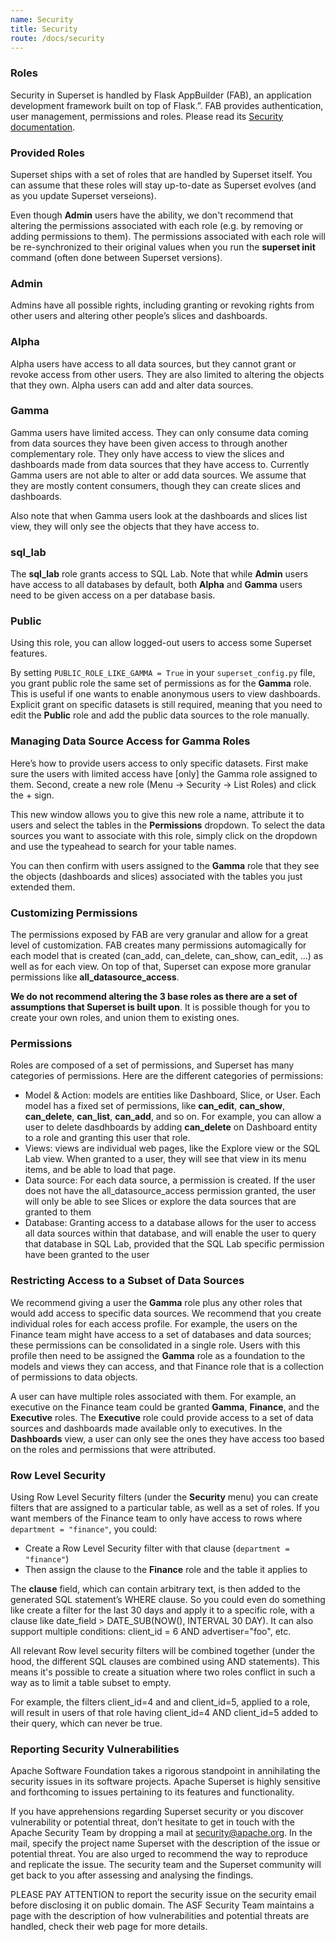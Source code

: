 ```yaml
---
name: Security
title: Security
route: /docs/security
---
```


### Roles

Security in Superset is handled by Flask AppBuilder (FAB), an application development framework built on top of Flask.”. FAB provides authentication, user management, permissions and roles. Please read its [Security documentation](https://flask-appbuilder.readthedocs.io/en/latest/security.html).

### Provided Roles

Superset ships with a set of roles that are handled by Superset itself. You can assume that these roles will stay up-to-date as Superset evolves (and as you update Superset verseions). 

Even though **Admin** users have the ability, we don't recommend that altering the permissions associated with each role (e.g. by removing or adding permissions to them). The permissions associated with each role will be re-synchronized to their original values when you run the **superset init** command (often done between Superset versions).

### Admin

Admins have all possible rights, including granting or revoking rights from other users and altering other people’s slices and dashboards.

### Alpha

Alpha users have access to all data sources, but they cannot grant or revoke access from other users. They are also limited to altering the objects that they own. Alpha users can add and alter data sources.

### Gamma

Gamma users have limited access. They can only consume data coming from data sources they have been given access to through another complementary role. They only have access to view the slices and dashboards made from data sources that they have access to. Currently Gamma users are not able to alter or add data sources. We assume that they are mostly content consumers, though they can create slices and dashboards.

Also note that when Gamma users look at the dashboards and slices list view, they will only see the objects that they have access to.

### sql_lab

The **sql_lab** role grants access to SQL Lab. Note that while **Admin** users have access to all databases by default, both **Alpha** and **Gamma** users need to be given access on a per database basis.

### Public

Using this role, you can allow logged-out users to access some Superset features.

By setting `PUBLIC_ROLE_LIKE_GAMMA = True` in your `superset_config.py` file, you grant public role the same set of permissions as for the **Gamma** role. This is useful if one wants to enable anonymous users to view dashboards. Explicit grant on specific datasets is still required, meaning that you need to edit the **Public** role and add the public data sources to the role manually.

### Managing Data Source Access for Gamma Roles

Here’s how to provide users access to only specific datasets. First make sure the users with limited access have [only] the Gamma role assigned to them. Second, create a new role (Menu -> Security -> List Roles) and click the + sign.

This new window allows you to give this new role a name, attribute it to users and select the tables in the **Permissions** dropdown. To select the data sources you want to associate with this role, simply click on the dropdown and use the typeahead to search for your table names.

You can then confirm with users assigned to the **Gamma** role that they see the objects (dashboards and slices) associated with the tables you just extended them.

### Customizing Permissions

The permissions exposed by FAB are very granular and allow for a great level of customization. FAB creates many permissions automagically for each model that is created (can_add, can_delete, can_show, can_edit, …) as well as for each view. On top of that, Superset can expose more granular permissions like **all_datasource_access**.

**We do not recommend altering the 3 base roles as there are a set of assumptions that Superset is built upon**. It is possible though for you to create your own roles, and union them to existing ones.

### Permissions

Roles are composed of a set of permissions, and Superset has many categories of permissions. Here are the different categories of permissions:

- Model & Action: models are entities like Dashboard, Slice, or User. Each model has a fixed set of permissions, like **can_edit**, **can_show**, **can_delete**, **can_list**, **can_add**, and so on. For example, you can allow a user to delete dasdhboards by adding **can_delete** on Dashboard entity to a role and granting this user that role.
- Views: views are individual web pages, like the Explore view or the SQL Lab view. When granted to a user, they will see that view in its menu items, and be able to load that page.
- Data source: For each data source, a permission is created. If the user does not have the all_datasource_access permission granted, the user will only be able to see Slices or explore the data sources that are granted to them
- Database: Granting access to a database allows for the user to access all data sources within that database, and will enable the user to query that database in SQL Lab, provided that the SQL Lab specific permission have been granted to the user

### Restricting Access to a Subset of Data Sources

We recommend giving a user the **Gamma** role plus any other roles that would add access to specific data sources. We recommend that you create individual roles for each access profile. For example, the users on the Finance team might have access to a set of databases and data sources; these permissions can be consolidated in a single role. Users with this profile then need to be assigned the **Gamma** role as a foundation to the models and views they can access, and that Finance role that is a collection of permissions to data objects.

A user can have multiple roles associated with them. For example, an executive on the Finance team could be granted **Gamma**, **Finance**, and the **Executive** roles. The **Executive** role could provide access to a set of data sources and dashboards made available only to executives. In the **Dashboards** view, a user can only see the ones they have access too based on the roles and permissions that were attributed.

### Row Level Security

Using Row Level Security filters (under the **Security** menu) you can create filters that are assigned to a particular table, as well as a set of roles. If you want members of the Finance team to only have access to rows where `department = "finance"`, you could:

- Create a Row Level Security filter with that clause (`department = "finance"`)
- Then assign the clause to the **Finance** role and the table it applies to

The **clause** field, which can contain arbitrary text, is then added to the generated SQL statement’s WHERE clause. So you could even do something like create a filter for the last 30 days and apply it to a specific role, with a clause like date_field > DATE_SUB(NOW(), INTERVAL 30 DAY). It can also support multiple conditions: client_id = 6 AND advertiser="foo", etc.

All relevant Row level security filters will be combined together (under the hood, the different SQL clauses are combined using AND statements). This means it's possible to create a situation where two roles conflict in such a way as to limit a table subset to empty. 

For example, the filters client_id=4 and and client_id=5, applied to a role, will result in users of that role having client_id=4 AND client_id=5 added to their query, which can never be true.


### Reporting Security Vulnerabilities

Apache Software Foundation takes a rigorous standpoint in annihilating the security issues in its
software projects. Apache Superset is highly sensitive and forthcoming to issues pertaining to its
features and functionality.

If you have apprehensions regarding Superset security or you discover vulnerability or potential
threat, don’t hesitate to get in touch with the Apache Security Team by dropping a mail at
security@apache.org. In the mail, specify the project name Superset with the description of the
issue or potential threat. You are also urged to recommend the way to reproduce and replicate the
issue. The security team and the Superset community will get back to you after assessing and
analysing the findings.

PLEASE PAY ATTENTION to report the security issue on the security email before disclosing it on
public domain. The ASF Security Team maintains a page with the description of how vulnerabilities
and potential threats are handled, check their web page for more details.
